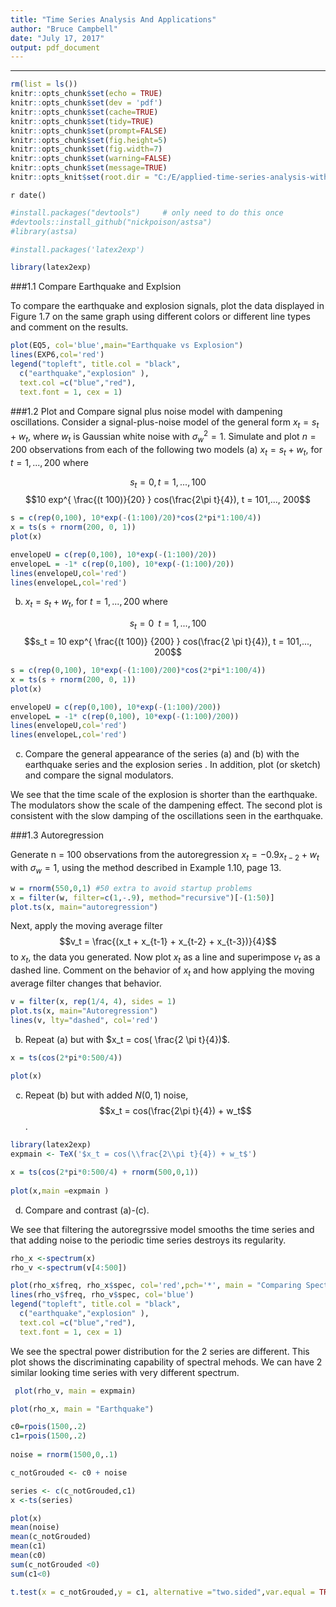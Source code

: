 ```yaml
---
title: "Time Series Analysis And Applications"
author: "Bruce Campbell"
date: "July 17, 2017"
output: pdf_document
---
```


---
```r
rm(list = ls())
knitr::opts_chunk$set(echo = TRUE)
knitr::opts_chunk$set(dev = 'pdf')
knitr::opts_chunk$set(cache=TRUE)
knitr::opts_chunk$set(tidy=TRUE)
knitr::opts_chunk$set(prompt=FALSE)
knitr::opts_chunk$set(fig.height=5)
knitr::opts_chunk$set(fig.width=7)
knitr::opts_chunk$set(warning=FALSE)
knitr::opts_chunk$set(message=TRUE)
knitr::opts_knit$set(root.dir = "C:/E/applied-time-series-analysis-with-R")

```

`r date()`


```r
#install.packages("devtools")     # only need to do this once
#devtools::install_github("nickpoison/astsa")
#library(astsa)

#install.packages('latex2exp')

library(latex2exp)
```

###1.1 Compare Earthquake and Explsion

To compare the earthquake and explosion signals, plot the data displayed in Figure 1.7 on the same graph using different colors or different line types and comment on the results.

```r
plot(EQ5, col='blue',main="Earthquake vs Explosion") 
lines(EXP6,col='red')
legend("topleft", title.col = "black",
  c("earthquake","explosion" ),
  text.col =c("blue","red"),
  text.font = 1, cex = 1)

```



###1.2 Plot and Compare signal plus noise model with dampening oscillations.
Consider a signal-plus-noise model of the general form $x_t = s_t + w_t$, where $w_t$ is Gaussian white noise with $\sigma^2_w = 1$. Simulate and plot $n = 200$ observations from each of the following two models
(a) $x_t = s_t + w_t$, for $t = 1,..., 200$ where 

$$s_t = 0, t = 1,..., 100$$ 
$$10 exp^{  \frac{(t 100)}{20} }  cos(\frac{2\pi t}{4}), t = 101,..., 200$$ 
```r
s = c(rep(0,100), 10*exp(-(1:100)/20)*cos(2*pi*1:100/4))
x = ts(s + rnorm(200, 0, 1)) 
plot(x) 

envelopeU = c(rep(0,100), 10*exp(-(1:100)/20))
envelopeL = -1* c(rep(0,100), 10*exp(-(1:100)/20))
lines(envelopeU,col='red')
lines(envelopeL,col='red')

```

(b) $x_t = s_t + w_t$, for $t = 1,..., 200$ where 

$$s_t =0 \;\; t=1, ... ,100$$
$$s_t = 10 exp^{ \frac{(t 100)} {200} } cos(\frac{2 \pi t}{4}), t = 101,..., 200$$
```r
s = c(rep(0,100), 10*exp(-(1:100)/200)*cos(2*pi*1:100/4))
x = ts(s + rnorm(200, 0, 1)) 
plot(x) 

envelopeU = c(rep(0,100), 10*exp(-(1:100)/200))
envelopeL = -1* c(rep(0,100), 10*exp(-(1:100)/200))
lines(envelopeU,col='red')
lines(envelopeL,col='red')

```

(c) Compare the general appearance of the series (a) and (b) with the earthquake series and the explosion series . In addition, plot (or sketch) and compare the signal modulators.

We see that the time scale of the explosion is shorter than the earthquake. The modulators show the scale of the dampening effect.  The second plot is consistent with the slow damping of the oscillations seen in the earthquake. 


###1.3 Autoregression

Generate n = 100 observations from the autoregression $x_t = - 0.9 x_{t-2} + w_t$ with $\sigma_w = 1$, using the method described in Example 1.10, page 13.

```r
w = rnorm(550,0,1) #50 extra to avoid startup problems 
x = filter(w, filter=c(1,-.9), method="recursive")[-(1:50)]
plot.ts(x, main="autoregression")

```
Next, apply the moving average filter 
$$v_t = \frac{(x_t + x_{t-1} + x_{t-2} + x_{t-3})}{4}$$
to $x_t$, the data you generated. Now plot $x_t$ as a line and superimpose $v_t$ as a dashed line. Comment on the behavior of $x_t$ and how applying the moving average filter changes that behavior. 

```r
v = filter(x, rep(1/4, 4), sides = 1) 
plot.ts(x, main="Autoregression")
lines(v, lty="dashed", col='red')
```


(b) Repeat (a) but with $x_t = cos( \frac{2 \pi t}{4})$. 

```r

x = ts(cos(2*pi*0:500/4))
 
plot(x)
```


(c) Repeat (b) but with added $N(0, 1)$ noise, 
$$x_t = cos(\frac{2\pi t}{4}) + w_t$$.

```r
library(latex2exp)
expmain <- TeX('$x_t = cos(\\frac{2\\pi t}{4}) + w_t$')

x = ts(cos(2*pi*0:500/4) + rnorm(500,0,1))
 
plot(x,main =expmain )
```

(d) Compare and contrast (a)-(c).

We see that filtering the autoregrssive model smooths the time series and that adding noise to the periodic time series destroys its regularity. 


```r

rho_x <-spectrum(x)
rho_v <-spectrum(v[4:500])

plot(rho_x$freq, rho_x$spec, col='red',pch='*', main = "Comparing Spectum")
lines(rho_v$freq, rho_v$spec, col='blue')
legend("topleft", title.col = "black",
  c("earthquake","explosion" ),
  text.col =c("blue","red"),
  text.font = 1, cex = 1)
```

We see the spectral power distribution for the 2 series are different. This plot shows the discriminating capability of spectral mehods.  We can have 2 similar looking time series with very different spectrum. 



```r
 plot(rho_v, main = expmain)
```


```r
plot(rho_x, main = "Earthquake")
```




```r
c0=rpois(1500,.2)
c1=rpois(1500,.2)
    
noise = rnorm(1500,0,.1)

c_notGrouded <- c0 + noise

series <- c(c_notGrouded,c1)
x <-ts(series)

plot(x)
mean(noise)
mean(c_notGrouded)
mean(c1)
mean(c0)
sum(c_notGrouded <0)
sum(c1<0)

t.test(x = c_notGrouded,y = c1, alternative ="two.sided",var.equal = TRUE, conf.level = 0.01)
```

